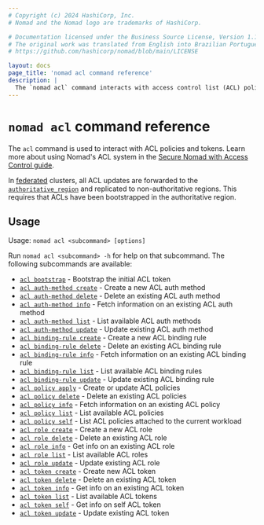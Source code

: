```yaml
---
# Copyright (c) 2024 HashiCorp, Inc.
# Nomad and the Nomad logo are trademarks of HashiCorp.

# Documentation licensed under the Business Source License, Version 1.1.
# The original work was translated from English into Brazilian Portuguese.
# https://github.com/hashicorp/nomad/blob/main/LICENSE

layout: docs
page_title: 'nomad acl command reference'
description: |
  The `nomad acl` command interacts with access control list (ACL) policies, roles, tokens, binding rules, and authentication methods.
---
```


# `nomad acl` command reference

The `acl` command is used to interact with ACL policies and tokens. Learn more
about using Nomad's ACL system in the [Secure Nomad with Access Control
guide][secure-guide].

In [federated][] clusters, all ACL updates are forwarded to the
[`authoritative_region`][] and replicated to non-authoritative regions. This
requires that ACLs have been bootstrapped in the authoritative region.

## Usage

Usage: `nomad acl <subcommand> [options]`

Run `nomad acl <subcommand> -h` for help on that subcommand. The following
subcommands are available:

- [`acl bootstrap`][bootstrap] - Bootstrap the initial ACL token
- [`acl auth-method create`][authmethodcreate] - Create a new ACL auth method
- [`acl auth-method delete`][authmethoddelete] - Delete an existing ACL auth method
- [`acl auth-method info`][authmethodinfo] - Fetch information on an existing ACL auth method
- [`acl auth-method list`][authmethodlist] - List available ACL auth methods
- [`acl auth-method update`][authmethodupdate] - Update existing ACL auth method
- [`acl binding-rule create`][bindingrulecreate] - Create a new ACL binding rule
- [`acl binding-rule delete`][bindingruledelete] - Delete an existing ACL binding rule
- [`acl binding-rule info`][bindingruleinfo] - Fetch information on an existing ACL binding rule
- [`acl binding-rule list`][bindingrulelist] - List available ACL binding rules
- [`acl binding-rule update`][bindingruleupdate] - Update existing ACL binding rule
- [`acl policy apply`][policyapply] - Create or update ACL policies
- [`acl policy delete`][policydelete] - Delete an existing ACL policies
- [`acl policy info`][policyinfo] - Fetch information on an existing ACL policy
- [`acl policy list`][policylist] - List available ACL policies
- [`acl policy self`][policyself] - List ACL policies attached to the current workload
- [`acl role create`][rolecreate] - Create a new ACL role
- [`acl role delete`][roledelete] - Delete an existing ACL role
- [`acl role info`][roleinfo] - Get info on an existing ACL role
- [`acl role list`][rolelist] - List available ACL roles
- [`acl role update`][roleupdate] - Update existing ACL role
- [`acl token create`][tokencreate] - Create new ACL token
- [`acl token delete`][tokendelete] - Delete an existing ACL token
- [`acl token info`][tokeninfo] - Get info on an existing ACL token
- [`acl token list`][tokenlist] - List available ACL tokens
- [`acl token self`][tokenself] - Get info on self ACL token
- [`acl token update`][tokenupdate] - Update existing ACL token

[bootstrap]: /nomad/commands/acl/bootstrap
[authmethodcreate]: /nomad/commands/acl/auth-method/create
[authmethoddelete]: /nomad/commands/acl/auth-method/delete
[authmethodinfo]: /nomad/commands/acl/auth-method/info
[authmethodlist]: /nomad/commands/acl/auth-method/list
[authmethodupdate]: /nomad/commands/acl/auth-method/update
[bindingrulecreate]: /nomad/commands/acl/binding-rule/create
[bindingruledelete]: /nomad/commands/acl/binding-rule/delete
[bindingruleinfo]: /nomad/commands/acl/binding-rule/info
[bindingrulelist]: /nomad/commands/acl/binding-rule/list
[bindingruleupdate]: /nomad/commands/acl/binding-rule/update
[policyapply]: /nomad/commands/acl/policy/apply
[policydelete]: /nomad/commands/acl/policy/delete
[policyinfo]: /nomad/commands/acl/policy/info
[policylist]: /nomad/commands/acl/policy/list
[policyself]: /nomad/commands/acl/policy/self
[tokencreate]: /nomad/commands/acl/token/create
[tokenupdate]: /nomad/commands/acl/token/update
[tokendelete]: /nomad/commands/acl/token/delete
[tokeninfo]: /nomad/commands/acl/token/info
[tokenlist]: /nomad/commands/acl/token/list
[tokenself]: /nomad/commands/acl/token/self
[rolecreate]: /nomad/commands/acl/role/create
[roleupdate]: /nomad/commands/acl/role/update
[roledelete]: /nomad/commands/acl/role/delete
[roleinfo]: /nomad/commands/acl/role/info
[rolelist]: /nomad/commands/acl/role/list
[secure-guide]: /nomad/docs/secure/acl
[federated]: /nomad/docs/deploy/clusters/federate-regions
[`authoritative_region`]: /nomad/docs/configuration/server#authoritative_region
